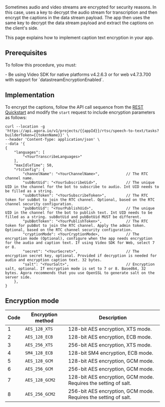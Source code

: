 
Sometimes audio and video streams are encrypted for security reasons. In this case, <Vpd k="NAME"/> uses a key to decrypt the audio stream for transcription and then encrypt the captions in the data stream payload. The app then uses the same key to decrypt the data stream payload and extract the captions on the client's side.

This page explains how to implement caption text encryption in your app.

## Prerequisites

To follow this procedure, you must:

<Prerequisites />
- Be using Video SDK for native platforms v4.2.6.3 or for web v4.7.3.700 with support for `datastreamEncryptionEnabled`.

## Implementation

To encrypt the captions, follow the API call sequence from the [REST Quickstart](../get-started/quickstart) and modify the `start` request to include encryption parameters as follows:

```shell
curl --location -g 'https://api.agora.io/v1/projects/{{appId}}/rtsc/speech-to-text/tasks?builderToken={{tokenName}}' \
--header 'Content-Type: application/json' \
--data '{
{
    "languages": [
        "<YourTranscribeLanguages>"
    ],
    "maxIdleTime": 50,
    "rtcConfig": {
        "channelName": "<YourChannelName>",            // The RTC channel name.
        "subBotUid": "<YourSubscribeUid>",             // The unique UID in the channel for the bot to subscribe to audio. Int UID needs to be filled as a string.
        "subBotToken": "<YourSubscribeToken>",         // The RTC token for subBot to join the RTC channel. Optional, based on the RTC channel security configuration.
        "pubBotUid": "<YourPublishUid>",               // The unique UID in the channel for the bot to publish text. Int UID needs to be filled as a string. subBotUid and pubBotUid MUST be different.
        "pubBotToken": "<YourPublishToken>",           // The RTC token for pubBot to join the RTC channel. Apply the admin token. Optional, based on the RTC channel security configuration.
        "cryptionMode": <YourCryptionMode>,            // The encryption mode (Optional), configure when the app needs encryption for the audio and caption text. If using Video SDK for Web, select 7 or 8.
        "secret": "<YourSecret>",                      // The encryption secret key, optional. Provided if decryption is needed for audio and encryption caption text. 32 bytes.
        "salt": "<YourSalt>",                          // Encryption salt, optional. If encryption mode is set to 7 or 8. Based64, 32 bytes. Agora recommends that you use OpenSSL to generate salt on the server side.
    },
}
```

## Encryption mode

|Code|Encryption method|Description|
|---|---|---|
| 1 | `AES_128_XTS` | 128-bit AES encryption, XTS mode. |
| 2 | `AES_128_ECB` | 128-bit AES encryption, ECB mode. |
| 3 | `AES_256_XTS` | 256-bit AES encryption, XTS mode. |
| 4 | `SM4_128_ECB` | 128-bit SM4 encryption, ECB mode. |
| 5 | `AES_128_GCM` | 128-bit AES encryption, GCM mode. |
| 6 | `AES_256_GCM` | 256-bit AES encryption, GCM mode. |
| 7 | `AES_128_GCM2` | 128-bit AES encryption, GCM mode. Requires the setting of salt. |
| 8 | `AES_256_GCM2` | 256-bit AES encryption, GCM mode. Requires the setting of salt. |

